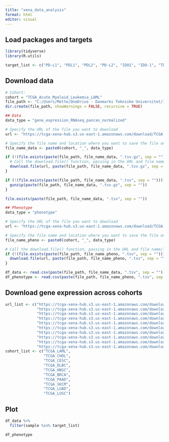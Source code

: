 ```yaml
---
title: "xena_data_analysis"
format: html
editor: visual
---
```


## Load packages and targets

```r
library(tidyverse)
library(R.utils)
```

```r
target_list <- c("PD-L1", "PDL1", "PDL2", "PD-L2", "IDO1", "IDO-1", "TDO", "ARG1", "ARG-1", "ARG2", "ARG-2", "TGFB1", "CCL22", "MCP1", "LGALS3", "GARP","LRRC32", "IL10", "SIGLEC15", "MLIAP")

```

## Download data

```r
# Cohort:
cohort = "TCGA_Acute_Myeloid_Leukemia_LAML"
file_path <- "C:/Users/Mette/OneDrive - Danmarks Tekniske Universitet/11. Semester Speciale/Data/Xena/"
dir.create(file_path, showWarnings = FALSE, recursive = TRUE)
```

```r
## Data
data_type = "gene_expression_RNAseq_pancan_normalized"

# Specify the URL of the file you want to download
url <- "https://tcga-xena-hub.s3.us-east-1.amazonaws.com/download/TCGA.LAML.sampleMap%2FHiSeqV2_PANCAN.gz"

# Specify the file name and location where you want to save the file on your computer
file_name_data <- paste0(cohort, "_", data_type)

if (!(file.exists(paste(file_path, file_name_data, ".tsv.gz", sep = "")))){
  # Call the download.file() function, passing in the URL and file name/location as arguments
  download.file(url, paste(file_path, file_name_data, ".tsv.gz", sep = ""), mode = "wb")
}

if (!(file.exists(paste(file_path, file_name_data, ".tsv", sep = "")))){
  gunzip(paste(file_path, file_name_data, ".tsv.gz", sep = ""))
}
```

```r
file.exists(paste(file_path, file_name_data, ".tsv", sep = ""))
```

```r
## Phenotype
data_type = "phenotype"

# Specify the URL of the file you want to download
url <- "https://tcga-xena-hub.s3.us-east-1.amazonaws.com/download/TCGA.LAML.sampleMap%2FLAML_clinicalMatrix"

# Specify the file name and location where you want to save the file on your computer
file_name_pheno <- paste0(cohort, "_", data_type)

# Call the download.file() function, passing in the URL and file name/location as arguments
if (!(file.exists(paste(file_path, file_name_pheno, ".tsv", sep = "")))){
  download.file(url, paste(file_path, file_name_pheno, ".tsv", sep = ""), mode = "wb")
}
```

```r
df_data <- read.csv(paste(file_path, file_name_data, ".tsv", sep = ""),sep = "\t")
df_phenotype <- read.csv(paste(file_path, file_name_pheno, ".tsv", sep = ""),sep = "\t")
```

## Download gene expression across cohorts

```r
url_list <- c("https://tcga-xena-hub.s3.us-east-1.amazonaws.com/download/TCGA.LAML.sampleMap%2FHiSeqV2_PANCAN.gz",
              "https://tcga-xena-hub.s3.us-east-1.amazonaws.com/download/TCGA.CHOL.sampleMap%2FHiSeqV2_PANCAN.gz",
              "https://tcga-xena-hub.s3.us-east-1.amazonaws.com/download/TCGA.CESC.sampleMap%2FHiSeqV2_PANCAN.gz",
              "https://tcga-xena-hub.s3.us-east-1.amazonaws.com/download/TCGA.DLBC.sampleMap%2FHiSeqV2_PANCAN.gz",
              "https://tcga-xena-hub.s3.us-east-1.amazonaws.com/download/TCGA.HNSC.sampleMap%2FHiSeqV2_PANCAN.gz",
              "https://tcga-xena-hub.s3.us-east-1.amazonaws.com/download/TCGA.BRCA.sampleMap%2FHiSeqV2_PANCAN.gz",
              "https://tcga-xena-hub.s3.us-east-1.amazonaws.com/download/TCGA.PAAD.sampleMap%2FHiSeqV2_PANCAN.gz",
              "https://tcga-xena-hub.s3.us-east-1.amazonaws.com/download/TCGA.SKCM.sampleMap%2FHiSeqV2_PANCAN.gz",
              "https://tcga-xena-hub.s3.us-east-1.amazonaws.com/download/TCGA.LUAD.sampleMap%2FHiSeqV2_PANCAN.gz",
              "https://tcga-xena-hub.s3.us-east-1.amazonaws.com/download/TCGA.LUSC.sampleMap%2FHiSeqV2_PANCAN.gz")
cohort_list <- c("TCGA_LAML",
                 "TCGA_CHOL",
                 "TCGA_CESC",
                 "TCGA_DLBC",
                 "TCGA_HNSC",
                 "TCGA_BRCA",
                 "TCGA_PAAD",
                 "TCGA_SKCM",
                 "TCGA_LUAD",
                 "TCGA_LUSC")
```

## Plot

```r
df_data %>% 
  filter(sample %in% target_list)
```

```r
df_phenotype
```
